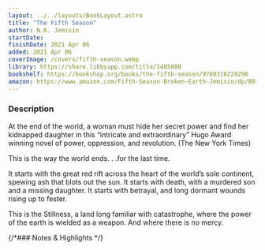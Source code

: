 ```yaml
---
layout: ../../layouts/BookLayout.astro
title: "The Fifth Season"
author: N.K. Jemisin
startDate:
finishDate: 2021 Apr 06
added: 2021 Apr 06
coverImage: /covers/fifth-season.webp
library: https://share.libbyapp.com/title/1485080
bookshelf: https://bookshop.org/books/the-fifth-season/9780316229296
amazon: https://www.amazon.com/Fifth-Season-Broken-Earth-Jemisin/dp/B015X4XINI/
---
```


<ReadingTime
  startDate  = {frontmatter.startDate}
  finishDate = {frontmatter.finishDate}
/>

### Description
At the end of the world, a woman must hide her secret power and find her kidnapped daughter in this “intricate and extraordinary” Hugo Award winning novel of power, oppression, and revolution. (The New York Times)

This is the way the world ends. . .for the last time.

It starts with the great red rift across the heart of the world’s sole continent, spewing ash that blots out the sun. It starts with death, with a murdered son and a missing daughter. It starts with betrayal, and long dormant wounds rising up to fester.

This is the Stillness, a land long familiar with catastrophe, where the power of the earth is wielded as a weapon. And where there is no mercy.

{/*### Notes & Highlights */}

<BuyBook
  library   = {frontmatter.library}
  bookshelf = {frontmatter.bookshelf}
  amazon    = {frontmatter.amazon}
/>
